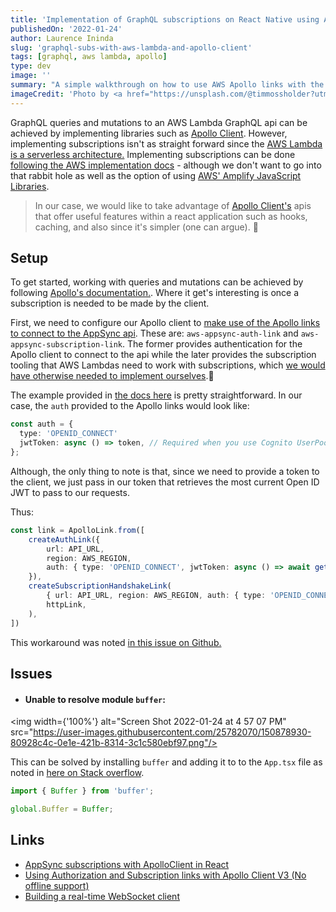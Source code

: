 ```yaml
---
title: 'Implementation of GraphQL subscriptions on React Native using Apollo Client with a Lambda GrahphQL Server'
publishedOn: '2022-01-24'
author: Laurence Ininda
slug: 'graphql-subs-with-aws-lambda-and-apollo-client'
tags: [graphql, aws lambda, apollo]
type: dev
image: ''
summary: "A simple walkthrough on how to use AWS Apollo links with the Apollo GraphQL client on a React Native project"
imageCredit: 'Photo by <a href="https://unsplash.com/@timmossholder?utm_source=unsplash&utm_medium=referral&utm_content=creditCopyText">Tim Mossholder</a> on <a href="https://unsplash.com/s/photos/connection?utm_source=unsplash&utm_medium=referral&utm_content=creditCopyText">Unsplash</a>'
---
```


GraphQL queries and mutations to an AWS Lambda GraphQL api can be achieved by implementing libraries such as [Apollo Client](https://www.apollographql.com/docs/react/get-started/).
However, implementing subscriptions isn't as straight forward since the [AWS Lambda is a serverless architecture.](https://stackoverflow.com/questions/53734213/apollo-server-lambda-subscriptions#:~:text=GraphQL%20subscriptions%20are%20not%20supported,which%20kills%20the%20websocket%20connection.)
Implementing subscriptions can be done [following the AWS implementation docs](https://docs.aws.amazon.com/appsync/latest/devguide/real-time-websocket-client.html#appsynclong-real-time-websocket-client-implementation-guide-for-graphql-subscriptions) - although we don't want to go into that rabbit hole as well as the option of using [AWS' Amplify JavaScript Libraries](https://docs.amplify.aws/lib/q/platform/js/).

> In our case, we would like to take advantage of [Apollo Client's](https://www.apollographql.com/docs/react/why-apollo/) apis that offer useful features within a react application such as hooks, caching, and also since it's simpler (one can argue). 💁

## Setup
To get started, working with queries and mutations can be achieved by following [Apollo's documentation.](https://www.apollographql.com/docs/react/get-started/). Where it get's interesting is once a subscription is needed to be made by the client.

First, we need to configure our Apollo client to [make use of the Apollo links to connect to the AppSync api](https://github.com/awslabs/aws-mobile-appsync-sdk-js#aws-appsync-links-for-apollo-v3). These are: `aws-appsync-auth-link` and `aws-appsync-subscription-link`. The former provides authentication for the Apollo client to connect to the api while the later provides the subscription tooling that AWS Lambdas need to work with subscriptions, which [we would have otherwise needed to implement ourselves](https://docs.aws.amazon.com/appsync/latest/devguide/real-time-websocket-client.html#appsynclong-real-time-websocket-client-implementation-guide-for-graphql-subscriptions).🤢

The example provided in [the docs here](https://github.com/awslabs/aws-mobile-appsync-sdk-js#using-authorization-and-subscription-links-with-apollo-client-v3-no-offline-support) is pretty straightforward.
In our case, the `auth` provided to the Apollo links would look like:
```ts
const auth = {
  type: 'OPENID_CONNECT'
  jwtToken: async () => token, // Required when you use Cognito UserPools OR OpenID Connect. token object is obtained previously
};
```
Although, the only thing to note is that, since we need to provide a token to the client, we just pass in our token that retrieves the most current Open ID JWT to pass to our requests.

Thus:
```ts
const link = ApolloLink.from([
    createAuthLink({
        url: API_URL,
        region: AWS_REGION,
        auth: { type: 'OPENID_CONNECT', jwtToken: async () => await getToken() },
    }),
    createSubscriptionHandshakeLink(
        { url: API_URL, region: AWS_REGION, auth: { type: 'OPENID_CONNECT', jwtToken: async () => await getToken() } },
        httpLink,
    ),
])
```

This workaround was noted [in this issue on Github.](https://github.com/aws-amplify/amplify-js/issues/992)

## Issues
- #### Unable to resolve module `buffer`:
<img width={'100%'} alt="Screen Shot 2022-01-24 at 4 57 07 PM" src="https://user-images.githubusercontent.com/25782070/150878930-80928c4c-0e1e-421b-8314-3c1c580ebf97.png"/>

This can be solved by installing `buffer` and adding it to to the `App.tsx` file as noted in [here on Stack overflow](https://stackoverflow.com/questions/55226768/error-unable-to-resolve-module-buffer-react-native).

```ts
import { Buffer } from 'buffer';

global.Buffer = Buffer;
```

## Links
- [AppSync subscriptions with ApolloClient in React](https://stackoverflow.com/questions/62502579/appsync-subscriptions-with-apolloclient-in-react)
- [Using Authorization and Subscription links with Apollo Client V3 (No offline support)](https://github.com/awslabs/aws-mobile-appsync-sdk-js#using-authorization-and-subscription-links-with-apollo-client-v3-no-offline-support)
- [Building a real-time WebSocket client](https://docs.aws.amazon.com/appsync/latest/devguide/real-time-websocket-client.html#appsynclong-real-time-websocket-client-implementation-guide-for-graphql-subscriptions)
